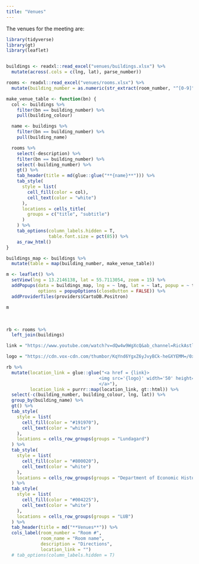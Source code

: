 ```yaml
---
title: "Venues"
---
```


The venues for the meeting are:

```r
library(tidyverse)
library(gt)
library(leaflet)


buildings <- readxl::read_excel("venues/buildings.xlsx") %>% 
  mutate(across(.cols = c(lng, lat), parse_number))

rooms <- readxl::read_excel("venues/rooms.xlsx") %>% 
  mutate(building_number = as.numeric(str_extract(room_number, "^[0-9]")))

make_venue_table <- function(bn) {
  col <- buildings %>%
    filter(bn == building_number) %>%
    pull(building_colour)

  name <- buildings %>%
    filter(bn == building_number) %>%
    pull(building_name)

  rooms %>%
    select(-description) %>% 
    filter(bn == building_number) %>%
    select(-building_number) %>%
    gt() %>%
    tab_header(title = md(glue::glue("**{name}**"))) %>%
    tab_style(
      style = list(
        cell_fill(color = col),
        cell_text(color = "white")
      ),
      locations = cells_title(
        groups = c("title", "subtitle")
      )
    ) %>% 
    tab_options(column_labels.hidden = T,
                table.font.size = pct(85)) %>% 
    as_raw_html()
}

buildings_map <- buildings %>% 
  mutate(table = map(building_number, make_venue_table))
```


```r
m <- leaflet() %>%
  setView(lng = 13.2146138, lat = 55.7113054, zoom = 15) %>% 
  addPopups(data = buildings_map, lng = ~ lng, lat = ~ lat, popup = ~ table,
            options = popupOptions(closeButton = FALSE)) %>%
  addProviderTiles(providers$CartoDB.Positron)

m 
```

<br>

```r
rb <- rooms %>% 
  left_join(buildings)

link = "https://www.youtube.com/watch?v=dQw4w9WgXcQ&ab_channel=RickAstley"

logo = "https://cdn.vox-cdn.com/thumbor/KqYnd6YgxZ6yJvyBCk-heGXYEMM=/0x0:1280x800/1400x1400/filters:focal(640x400:641x401)/cdn.vox-cdn.com/uploads/chorus_asset/file/19700731/googlemaps.png"

rb %>%
  mutate(location_link = glue::glue("<a href = {link}>
                                   <img src='{logo}' width='50' height='50'>
                                   </a>"),
         location_link = purrr::map(location_link, gt::html)) %>% 
  select(-c(building_number, building_colour, lng, lat)) %>%
  group_by(building_name) %>%
  gt() %>%
  tab_style(
    style = list(
      cell_fill(color = "#191970"),
      cell_text(color = "white")
    ),
    locations = cells_row_groups(groups = "Lundagard")
  ) %>%
  tab_style(
    style = list(
      cell_fill(color = "#800020"),
      cell_text(color = "white")
    ),
    locations = cells_row_groups(groups = "Department of Economic History")
  ) %>%
  tab_style(
    style = list(
      cell_fill(color = "#004225"),
      cell_text(color = "white")
    ),
    locations = cells_row_groups(groups = "LUB")
  ) %>% 
  tab_header(title = md("**Venues**")) %>% 
  cols_label(room_number = "Room #",
             room_name = "Room name",
             description = "Directions",
             location_link = "")
  # tab_options(column_labels.hidden = T)
```



